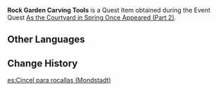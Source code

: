 {{Item Infobox
|id           = 101842
|title        = Rock Garden Carving Tools
|image        = Item Rock Garden Carving Tools (Mondstadt).png
|type         = Quest Items
|group        = Event Items
|description  = Carving tools that you found on the Mondstadt-style mountains. You might be able to use them to carve the base materials you have into a rock garden.
|source1      = [[As the Courtyard in Spring Once Appeared (Part 2)]]
|event        = Summertime Odyssey
}}
'''Rock Garden Carving Tools''' is a Quest Item obtained during the Event Quest [[As the Courtyard in Spring Once Appeared (Part 2)]].

==Other Languages==
{{Other Languages
|default_hidden = 1
|en      = Rock Garden Carving Tools
|zhs     = 假山雕刻工具
|zhs_rm  = Jiǎshān Diāokè Gōngjù
|zht     = 假山雕刻工具
|zht_rm  = Jiǎshān Diāokè Gōngjù
|ja      = 築山彫刻道具
|ja_rm   = Tsukiyama Choukoku Dougu{{Assumed}}
|ko      = 가산 조각 도구
|ko_rm   = Gasan Jogak Dogu
|es      = Cincel para rocallas
|fr      = Outils de sculpture pour jardin de rocaille
|ru      = Инструмент для работы с рокарием
|th      = เครื่องมือแกะสลักหินประดับสวน
|th_rm   = 
|vi      = Công Cụ Điêu Khắc Hòn Non Bộ
|de      = Steinmetzwerkzeug für den Steingarten
|id      = Alat Pahat Taman Batu
|pt      = Cinzel para Jardim de Rochas
}}

==Change History==
{{Change History|2.8}}

[[es:Cincel para rocallas (Mondstadt)]]